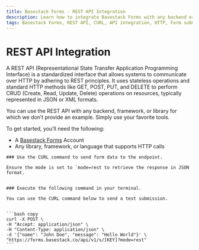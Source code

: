 ```yaml
---
title: Basestack Forms - REST API Integration
description: Learn how to integrate Basestack Forms with any backend or HTTP-supporting library by using a REST API. Use simple HTTP requests like CURL to send form data and retrieve JSON responses.
tags: Basestack Forms, REST API, CURL, API integration, HTTP, Form submission, JSON response, Backend integration, Web development, Developer tools, "2025"
---
```



# REST API Integration

A REST API (Representational State Transfer Application Programming Interface) is a standardized interface that allows systems to communicate over HTTP by adhering to REST principles. It uses stateless operations and standard HTTP methods like GET, POST, PUT, and DELETE to perform CRUD (Create, Read, Update, Delete) operations on resources, typically represented in JSON or XML formats.

<Callout type="info" emoji="ℹ️">
    You can use the REST API with any backend, framework, or library for which we don’t provide an example. Simply use
    your favorite tools.
</Callout>

To get started, you’ll need the following:

- A [Basestack Forms](https://forms.basestack.co) Account
- Any library, framework, or language that supports HTTP calls


<Steps>

    ### Use the CURL command to send form data to the endpoint.

    Ensure the mode is set to `mode=rest to retrieve the response in JSON format.


    ### Execute the following command in your terminal.

    You can use the CURL command below to send a test submission.


    ```bash copy
    curl -X POST \
    -H "Accept: application/json" \
    -H "Content-Type: application/json" \
    -d '{"name": "John Doe", "message": "Hello World"}' \
    "https://forms.basestack.co/api/v1/s/[KEY]?mode=rest"
    ```

</Steps>